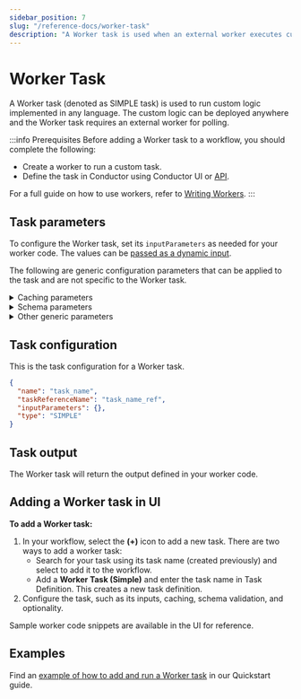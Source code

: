 ```yaml
---
sidebar_position: 7
slug: "/reference-docs/worker-task"
description: "A Worker task is used when an external worker executes custom logic."
---
```



# Worker Task

A Worker task (denoted as SIMPLE task) is used to run custom logic implemented in any language. The custom logic can be deployed anywhere and the Worker task requires an external worker for polling.

:::info Prerequisites
Before adding a Worker task to a workflow, you should complete the following:

- Create a worker to run a custom task.
- Define the task in Conductor using Conductor UI or [API](/reference-docs/api/metadata/creating-task-definitions).

For a full guide on how to use workers, refer to [Writing Workers](/developer-guides/using-workers).
:::

## Task parameters

To configure the Worker task, set its `inputParameters` as needed for your worker code. The values can be [passed as a dynamic input](/developer-guides/passing-inputs-to-task-in-conductor).

The following are generic configuration parameters that can be applied to the task and are not specific to the Worker task. 

<details>
<summary>Caching parameters</summary>

You can cache the task outputs using the following parameters. Refer to [Caching Task Outputs](/faqs/task-cache-output) for a full guide.

| Parameter | Description | Required/ Optional | 
| --------- | ----------- | ----------------- | 
| cacheConfig.**ttlInSecond** | The time to live in seconds, which is the duration for the output to be cached. | Required if using *cacheConfig*. |
| cacheConfig.**key** | The cache key is a unique identifier for the cached output and must be constructed exclusively from the task’s input parameters.<br/>It can be a string concatenation that contains the task’s input keys, such as `${uri}-${method}` or `re_${uri}_${method}`. | Required if using *cacheConfig*. |

</details>

<details>
<summary>Schema parameters</summary>

You can enforce input/output validation for the task using the following parameters. Refer to [Schema Validation](/developer-guides/schema-validation) for a full guide.

| Parameter | Description | Required/ Optional | 
| --------- | ----------- | ----------------- | 
| taskDefinition.**enforceSchema** | Whether to enforce schema validation for task inputs/outputs. Set to *true* to enable validation. | Optional. | 
| taskDefinition.**inputSchema** | The name and type of the input schema to be associated with the task. | Required if *enforceSchema* is set to true. | 
| taskDefinition.**outputSchema** | The name and type of the output schema to be associated with the task. | Required if *enforceSchema* is set to true.

</details>

<details>
<summary>Other generic parameters</summary> 

Here are other parameters for configuring the task behavior.

| Parameter | Description | Required/ Optional | 
| --------- | ----------- | ----------------- | 
| optional | Whether the task is optional. The default is false. <br/> <br/> If set to true, the workflow continues to the next task even if this task is in progress or fails.| Optional. | 

</details>

## Task configuration

This is the task configuration for a Worker task.

```json
{
  "name": "task_name",
  "taskReferenceName": "task_name_ref",
  "inputParameters": {},
  "type": "SIMPLE"
}
```

## Task output

The Worker task will return the output defined in your worker code.

## Adding a Worker task in UI

**To add a Worker task:**

1. In your workflow, select the **(+)** icon to add a new task. There are two ways to add a worker task:
   - Search for your task using its task name (created previously) and select to add it to the workflow.
   - Add a **Worker Task (Simple)** and enter the task name in Task Definition. This creates a new task definition.
2. Configure the task, such as its inputs, caching, schema validation, and optionality.

Sample worker code snippets are available in the UI for reference.

## Examples

Find an [example of how to add and run a Worker task](/quickstarts/write-workers) in our Quickstart guide.
